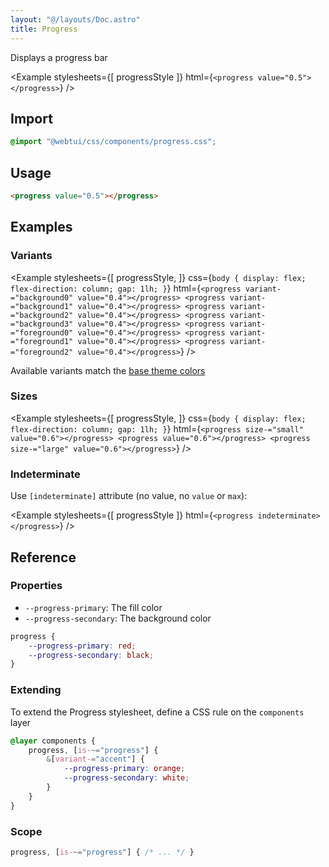 ```yaml
---
layout: "@/layouts/Doc.astro"
title: Progress
---
```



Displays a progress bar

<Example 
    stylesheets={[
        progressStyle
    ]}
    html={`
<progress value="0.5"></progress>
`}
/>

## Import

```css
@import "@webtui/css/components/progress.css";
````

## Usage

```html
<progress value="0.5"></progress>
```

## Examples

### Variants

<Example
    stylesheets={[
        progressStyle,
    ]}
    css={`
body {
    display: flex;
    flex-direction: column;
    gap: 1lh;
}
`}
    html={`
<progress variant-="background0" value="0.4"></progress>
<progress variant-="background1" value="0.4"></progress>
<progress variant-="background2" value="0.4"></progress>
<progress variant-="background3" value="0.4"></progress>
<progress variant-="foreground0" value="0.4"></progress>
<progress variant-="foreground1" value="0.4"></progress>
<progress variant-="foreground2" value="0.4"></progress>
`}
/>

Available variants match the [base theme colors](/start/theming#colors)

### Sizes

<Example
    stylesheets={[
        progressStyle,
    ]}
    css={`
body {
    display: flex;
    flex-direction: column;
    gap: 1lh;
}
`}
    html={`
<progress size-="small" value="0.6"></progress>
<progress value="0.6"></progress>
<progress size-="large" value="0.6"></progress>
`}
/>

### Indeterminate

Use `[indeterminate]` attribute (no value, no `value` or `max`):

<Example
    stylesheets={[
        progressStyle
    ]}
    html={`<progress indeterminate></progress>`}
/>

## Reference

### Properties

* `--progress-primary`: The fill color
* `--progress-secondary`: The background color

```css
progress {
    --progress-primary: red;
    --progress-secondary: black;
}
```

### Extending

To extend the Progress stylesheet, define a CSS rule on the `components` layer

```css
@layer components {
    progress, [is-~="progress"] {
        &[variant-="accent"] {
            --progress-primary: orange;
            --progress-secondary: white;
        }
    }
}
```

### Scope

```css
progress, [is-~="progress"] { /* ... */ }
```
